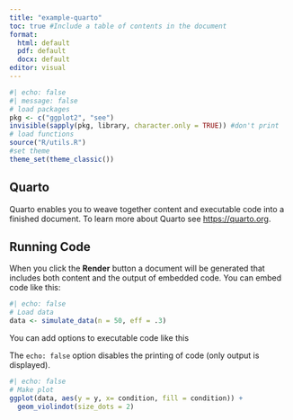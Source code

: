 ```yaml
---
title: "example-quarto"
toc: true #Include a table of contents in the document
format:
  html: default
  pdf: default
  docx: default
editor: visual
---
```


```r
#| echo: false
#| message: false
# load packages
pkg <- c("ggplot2", "see")
invisible(sapply(pkg, library, character.only = TRUE)) #don't print
# load functions
source("R/utils.R")
#set theme
theme_set(theme_classic())
```

## Quarto

Quarto enables you to weave together content and executable code into a finished document. To learn more about Quarto see <https://quarto.org>.

## Running Code

When you click the **Render** button a document will be generated that includes both content and the output of embedded code. You can embed code like this:

```r
#| echo: false
# Load data
data <- simulate_data(n = 50, eff = .3)
```

You can add options to executable code like this

The `echo: false` option disables the printing of code (only output is displayed).

```r
#| echo: false
# Make plot
ggplot(data, aes(y = y, x= condition, fill = condition)) +
  geom_violindot(size_dots = 2)
```

